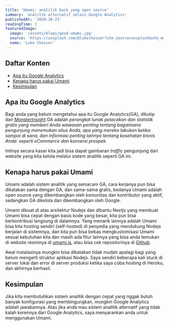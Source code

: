 ```yaml
---
title: 'Umami: analitik baik yang open source'
summary: 'analitik alternatif selain Google Analytics'
publishedAt: '2020-10-23'
readingTime: 3
featuredImage:
  image: '/assets/blogs/good-umami.jpg'
  source: 'https://unsplash.com/@lukechesser?utm_source=unsplash&utm_medium=referral&utm_content=creditCopyText'
  name: 'Luke Chesser'
---
```


## Daftar Konten

- [Apa itu Google Analytics](#apa-itu-google-analytics)
- [Kenapa harus pakai Umami](#kenapa-harus-pakai-umami)
- [Kesimpulan](#kesimpulan)

## Apa itu Google Analytics

Bagi anda yang belum mengetahui apa itu Google Analytics(GA), dikutip dari [MonsterInsight](https://www.monsterinsights.com/docs/what-is-google-analytics/) GA adalah _perangkat lunak pelacakan dan statistik gratis yang memberi Anda wawasan penting tentang bagaimana pengunjung menemukan situs Anda, apa yang mereka lakukan ketika sampai di sana, dan informasi penting lainnya tentang kesehatan bisnis Anda: seperti eCommerce dan konversi prospek._

Intinya secara kasar kita jadi bisa dapat gambaran _traffic_ pengunjung dari website yang kita kelola melalui sistem analitik seperti GA ini.

## Kenapa harus pakai Umami

Umami adalah sistem analitik yang semacam GA, cara kerjanya pun bisa dikatakan sama dengan GA, dan sama-sama gratis, bedanya Umami adalah open source yang dikembangkan oleh komunitas dan kontributor yang aktif, sedangkan GA dikelola dan dikembangkan oleh Google.

Umami dibuat di atas arsitektur Nodejs dan dibantu Nextjs yang membuat Umami bisa cepat dengan basis kode yang besar, kita pun bisa berkontribusi langsung di dalamnya. Yang menarik lainnya adalah Umami bisa kita hosting sendiri (self-hosted) di penyedia yang mendukung Nodejs berjalan di sistemnya, dan kita pun bisa bebas mengkustomisasi Umami sesuai kebutuhan kita dan masih ada fitur lainnya yang bisa anda temukan di website resminya di [umami.is](https://umami.is/?ref=kawari.space), atau bisa cek repositorinya di [Github](https://github.com/mikecao/umami?ref=kawari.space).

Awal instalasinya mungkin bisa dikatakan tidak mudah apalagi bagi yang belum mengerti struktur aplikasi Nodejs. Saya sendiri beberapa kali stuck di server lokal dan error di server produksi ketika saya coba hosting di Heroku, dan akhirnya berhasil.

## Kesimpulan

Jika kita membutuhkan sistem analitik dengan cepat yang nggak butuh banyak konfigurasi yang membingungkan, mungkin Google Analytics adalah jawabannya. Atau jika anda mau sistem analitik alternatif yang tidak kalah kerennya dari Google Analytics, saya menyarankan anda untuk menggunakan Umami.
